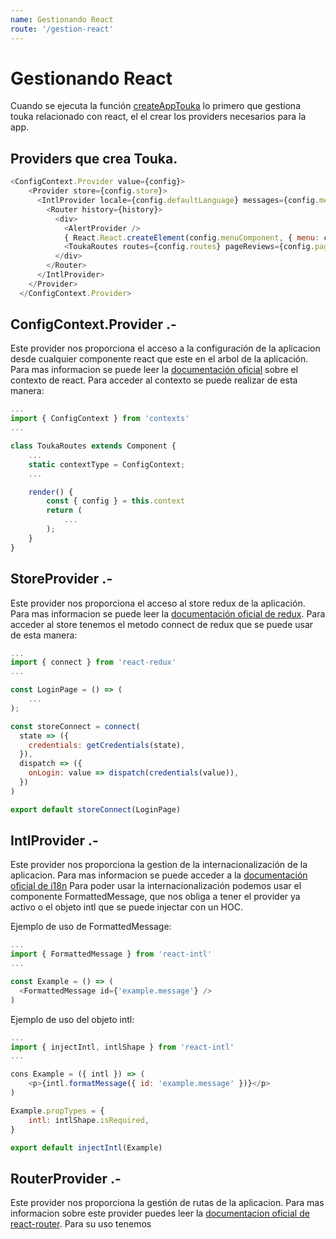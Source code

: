 ```yaml
---
name: Gestionando React
route: '/gestion-react'
---
```


# Gestionando React

Cuando se ejecuta la función [createAppTouka](/create-app-touka) lo primero que gestiona touka relacionado con react, el el crear los providers necesarios para la app.

## Providers que crea Touka.

```js
<ConfigContext.Provider value={config}>
    <Provider store={config.store}>
      <IntlProvider locale={config.defaultLanguage} messages={config.messages}>
        <Router history={history}>
          <div>
            <AlertProvider />
            { React.React.createElement(config.menuComponent, { menu: config.menu }) }
            <ToukaRoutes routes={config.routes} pageReviews={config.pageReviews} />
          </div>
        </Router>
      </IntlProvider>
    </Provider>
  </ConfigContext.Provider>
```

## ConfigContext.Provider .-
Este provider nos proporciona el acceso a la configuración de la aplicacion desde cualquier componente react que este en el arbol de la aplicación.
Para mas informacion se puede leer la [documentación oficial](https://reactjs.org/docs/context.html) sobre el contexto de react.
Para acceder al contexto se puede realizar de esta manera:

```js
...
import { ConfigContext } from 'contexts'
...

class ToukaRoutes extends Component {
    ...
    static contextType = ConfigContext;
    ...

    render() {
        const { config } = this.context
        return (
            ...
        );
    }
}
```
## StoreProvider .-
Este provider nos proporciona el acceso al store redux de la aplicación.
Para mas informacion se puede leer la [documentación oficial de redux](https://es.redux.js.org/docs/basico/uso-con-react.html).
Para acceder al store tenemos el metodo connect de redux que se puede usar de esta manera:

```js
...
import { connect } from 'react-redux'
...

const LoginPage = () => (
    ...
);

const storeConnect = connect(
  state => ({
    credentials: getCredentials(state),
  }),
  dispatch => ({
    onLogin: value => dispatch(credentials(value)),
  })
)

export default storeConnect(LoginPage)

```

## IntlProvider .-
Este provider nos proporciona la gestion de la internacionalización de la aplicacion.
Para mas informacion se puede acceder a la [documentación oficial de i18n](https://github.com/yahoo/react-intl/wiki)
Para poder usar la internacionalización podemos usar el componente FormattedMessage, que nos obliga a tener el provider ya activo o el objeto intl que se puede injectar con un HOC.

Ejemplo de uso de FormattedMessage:
```js
...
import { FormattedMessage } from 'react-intl'
...

const Example = () => (
  <FormattedMessage id={'example.message'} />
)
```

Ejemplo de uso del objeto intl:
```js
...
import { injectIntl, intlShape } from 'react-intl'
...

cons Example = ({ intl }) => (
    <p>{intl.formatMessage({ id: 'example.message' })}</p>
)

Example.propTypes = {
    intl: intlShape.isRequired,
}

export default injectIntl(Example)

```

## RouterProvider .-
Este provider nos proporciona la gestión de rutas de la aplicacion.
Para mas informacion sobre este provider puedes leer la [documentacion oficial de react-router](https://reacttraining.com/react-router/web/guides/quick-start).
Para su uso tenemos
